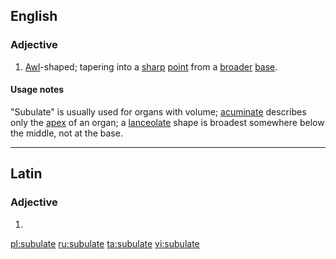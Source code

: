 ==English==

===Adjective===
{{en-adj}}

# {{context|biology|lang=en}} [[awl|Awl]]-shaped; tapering into a [[sharp]] [[point]] from a [[broad]]er [[base]].

====Usage notes====
"Subulate" is usually used for organs with volume; [[acuminate]] describes only the [[apex]] of an organ; a [[lanceolate]] shape is broadest somewhere below the middle, not at the base.

----

==Latin==

===Adjective===
{{la-adj-form|sūbulāte}}

# {{inflection of|sūbulātus||voc|m|s|lang=la}}

[[pl:subulate]]
[[ru:subulate]]
[[ta:subulate]]
[[vi:subulate]]